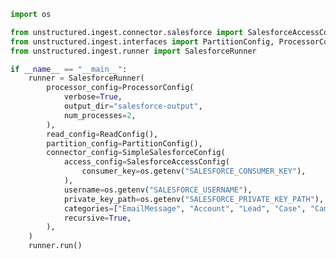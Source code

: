 ```python Python
import os

from unstructured.ingest.connector.salesforce import SalesforceAccessConfig, SimpleSalesforceConfig
from unstructured.ingest.interfaces import PartitionConfig, ProcessorConfig, ReadConfig
from unstructured.ingest.runner import SalesforceRunner

if __name__ == "__main__":
    runner = SalesforceRunner(
        processor_config=ProcessorConfig(
            verbose=True,
            output_dir="salesforce-output",
            num_processes=2,
        ),
        read_config=ReadConfig(),
        partition_config=PartitionConfig(),
        connector_config=SimpleSalesforceConfig(
            access_config=SalesforceAccessConfig(
                consumer_key=os.getenv("SALESFORCE_CONSUMER_KEY"),
            ),
            username=os.getenv("SALESFORCE_USERNAME"),
            private_key_path=os.getenv("SALESFORCE_PRIVATE_KEY_PATH"),
            categories=["EmailMessage", "Account", "Lead", "Case", "Campaign"],
            recursive=True,
        ),
    )
    runner.run()
```
